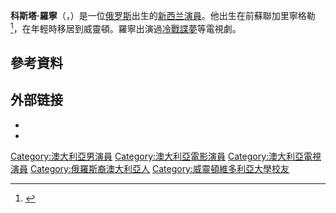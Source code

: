 {{Infobox person
| image        = Costa Ronin 2015.jpg
| caption      = Ronin at the ''[[Peabody_Award|Peabody Award]]s'', May 2015
| birth_date   = {{birth date and age|df=yes|1979|2|3}}
| birth_place  = [[蘇聯|蘇聯]][[加里寧格勒|加里寧格勒]]
| birth_name   = Costa Ronin
| occupation   = 演員
| yearsactive  = 2009–現在
| spouse       =
| children     =
}}
'''科斯塔·羅寧'''（{{lang-ru|Костя Ро́нин}}，{{bd|1979年|2月3日}}）是一位[[俄罗斯|俄罗斯]]出生的[[新西兰|新西兰]][[演員|演員]]。他出生在前蘇聯加里寧格勒<ref name="Amatangelo">{{cite web|url=http://www.pastemagazine.com/articles/2014/05/catching-up-with-costa-ronin.html|title=Catching Up with the ''The Americas''<nowiki>'</nowiki> Costa Ronin|work=[[Paste_(magazine)|Paste]]|date=14 May 2014|first=Amy|last=Amatangelo}}</ref>，在年輕時移居到威靈頓。羅寧出演過[[冷戰諜夢|冷戰諜夢]]等電視劇。
==參考資料==
{{reflist}}
==外部链接==
* {{IMDb name|2687923}}
* {{Twitter}}

{{Authority control}}
{{DEFAULTSORT:Ronin, Costa}}
[[Category:澳大利亞男演員|Category:澳大利亞男演員]]
[[Category:澳大利亞電影演員|Category:澳大利亞電影演員]]
[[Category:澳大利亞電視演員|Category:澳大利亞電視演員]]
[[Category:俄羅斯裔澳大利亞人|Category:俄羅斯裔澳大利亞人]]
[[Category:威靈頓維多利亞大學校友|Category:威靈頓維多利亞大學校友]]